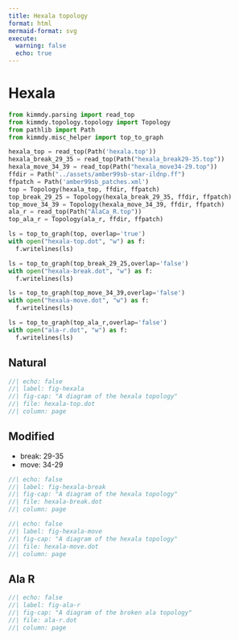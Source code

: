 ```yaml
---
title: Hexala topology
format: html
mermaid-format: svg
execute:
  warning: false
  echo: true
---
```


# Hexala


```python
from kimmdy.parsing import read_top
from kimmdy.topology.topology import Topology
from pathlib import Path
from kimmdy.misc_helper import top_to_graph
```

```python
hexala_top = read_top(Path('hexala.top'))
hexala_break_29_35 = read_top(Path("hexala_break29-35.top"))
hexala_move_34_39 = read_top(Path("hexala_move34-29.top"))
ffdir = Path("../assets/amber99sb-star-ildnp.ff")
ffpatch = Path('amber99sb_patches.xml')
top = Topology(hexala_top, ffdir, ffpatch)
top_break_29_25 = Topology(hexala_break_29_35, ffdir, ffpatch)
top_move_34_39 = Topology(hexala_move_34_39, ffdir, ffpatch)
ala_r = read_top(Path("AlaCa_R.top"))
top_ala_r = Topology(ala_r, ffdir, ffpatch)

ls = top_to_graph(top, overlap='true') 
with open("hexala-top.dot", "w") as f:
  f.writelines(ls)

ls = top_to_graph(top_break_29_25,overlap='false') 
with open("hexala-break.dot", "w") as f:
  f.writelines(ls)

ls = top_to_graph(top_move_34_39,overlap='false')
with open("hexala-move.dot", "w") as f:
  f.writelines(ls)

ls = top_to_graph(top_ala_r,overlap='false')
with open("ala-r.dot", "w") as f:
  f.writelines(ls)
```

## Natural

```dot
//| echo: false
//| label: fig-hexala
//| fig-cap: "A diagram of the hexala topology"
//| file: hexala-top.dot
//| column: page
```

## Modified

- break: 29-35
- move: 34-29

```dot
//| echo: false
//| label: fig-hexala-break
//| fig-cap: "A diagram of the hexala topology"
//| file: hexala-break.dot
//| column: page
```

```dot
//| echo: false
//| label: fig-hexala-move
//| fig-cap: "A diagram of the hexala topology"
//| file: hexala-move.dot
//| column: page
```

## Ala R

```dot
//| echo: false
//| label: fig-ala-r
//| fig-cap: "A diagram of the broken ala topology"
//| file: ala-r.dot
//| column: page
```


